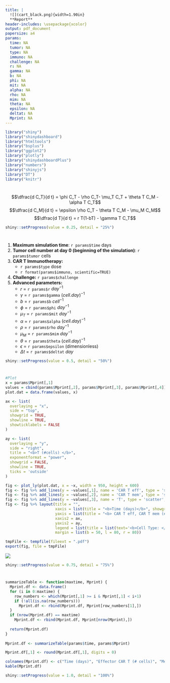 ```yaml
---
title: |
  ![](cart_black.png){width=1.90in}  
  **Report**
header-includes: \usepackage{xcolor}
output: pdf_document
papersize: a4
params:
  time: NA
  tumor: NA
  type: NA
  immuno: NA
  challenge: NA
  r: NA
  gamma: NA
  b: NA
  phi: NA
  mit: NA
  alpha: NA
  rho: NA
  mim: NA
  theta: NA
  epsilon: NA
  deltat: NA
  Mprint: NA
---
```


```r
library("shiny")
library("shinydashboard")
library("htmltools")
library("bsplus")
library("ggplot2")
library("plotly")
library("shinydashboardPlus")
library("numbers")
library("shinyjs")
library("DT")
library("knitr")
```

# **\textcolor{blue}{Simulated mathematical model}**

$$\dfrac{d C_T}{d t} = \phi C_T - \rho C_T- \mu_T C_T + \theta T C_M - \alpha T C_T$$
$$\dfrac{d C_M}{d t} = \epsilon \rho  C_T - \theta T C_M - \mu_M C_M$$
$$\dfrac{d T}{d t} = r T(1-bT)  - \gamma T C_T$$

```r
shiny::setProgress(value = 0.25, detail = "25%")
```

# **\textcolor{blue}{Setup parameters}**

1. **Maximum simulation time**: `r params$time` days
2. **Tumor cell number at day 0 (beginning of the simulation)**: `r params$tumor` cells
3. **CAR T Immunotherapy:**
    * `r params$type` dose
    * `r format(params$immuno, scientific=TRUE)`
4. **Challenge:** `r params$challenge`
5. **Advanced parameters:**
    * $r$ = `r params$r` $day^{-1}$
    * $\gamma$ = `r params$gamma` $(cell.day)^{-1}$
    * $b$ = `r params$b` $cell^{-1}$
    * $\phi$ = `r params$phi` $day^{-1}$
    * $\mu_T$ = `r params$mit` $day^{-1}$
    * $\alpha$ = `r params$alpha` $(cell.day)^{-1}$
    * $\rho$ = `r params$rho` $day^{-1}$
    * $\mu_M$ = `r params$mim` $day^{-1}$
    * $\theta$ = `r params$theta` $(cell.day)^{-1}$
    * $\epsilon$ = `r params$epsilon` (dimensionless)
    * $\Delta t$ = `r params$deltat` $day$
    
```r
shiny::setProgress(value = 0.5, detail = "50%")
```
  
# **\textcolor{blue}{Graph}**

```r
#Plot
x = params$Mprint[,1]
values = cbind(params$Mprint[,2], params$Mprint[,3], params$Mprint[,4])
plot.dat = data.frame(values, x)

ax <- list(
  overlaying = "x",
  side = "top",
  showgrid = TRUE,
  showline = TRUE,
  showticklabels = FALSE
)

ay <- list(
  overlaying = "y",
  side = "right",
  title = "<b>T (#cells) </b>",
  exponentformat = "power",
  showgrid = FALSE,
  showline = TRUE,
  ticks = 'outside'
)

fig <- plot_ly(plot.dat, x = ~x, width = 950, height = 600)
fig <- fig %>% add_lines(y = ~values[,1], name = 'CAR T eff', type = 'scatter', mode = 'lines', line = list(color = 'forestgreen', width=2))
fig <- fig %>% add_lines(y = ~values[,2], name = 'CAR T mem', type = 'scatter', mode = 'lines', line = list(color = 'blue', width=2))
fig <- fig %>% add_lines(y = ~values[,3], name = 'T', type = 'scatter', mode = 'lines', line = list(color = 'red', width=2), xaxis = 'x2', yaxis = 'y2')
fig <- fig %>% layout(title = "",
                      xaxis = list(title = "<b>Time (days)</b>", showgrid = TRUE, showline = TRUE),
                      yaxis = list(title = "<b> CAR T eff, CAR T mem (#cells) </b>", exponentformat = "power", showgrid = TRUE, showline = TRUE, ticks = 'outside'),
                      xaxis2 = ax,
                      yaxis2 = ay,
                      legend = list(title = list(text='<b>Cell Type: </b>'), orientation = 'h', x = 0.0, y = 1.1),
                      margin = list(b = 50, l = 80, r = 80))

tmpFile <- tempfile(fileext = ".pdf")
export(fig, file = tmpFile)
```

![](`r tmpFile`)

```r
shiny::setProgress(value = 0.75, detail = "75%")
```

# **\textcolor{blue}{Summarized table}**

```r
summarizeTable <- function(maxtime, Mprint) {
  Mprint.df <- data.frame()
  for (i in 0:maxtime) {
    row_numbers <- which(Mprint[,1] >= i & Mprint[,1] < i+1)
    if (!all(is.na(row_numbers)))
      Mprint.df <- rbind(Mprint.df, Mprint[row_numbers[1],])
  }
  if (nrow(Mprint.df) == maxtime)
    Mprint.df <- rbind(Mprint.df, Mprint[nrow(Mprint),])
  
  return(Mprint.df)
}
    
Mprint.df <- summarizeTable(params$time, params$Mprint)

Mprint.df[,1] <- round(Mprint.df[,1], digits = 0)

colnames(Mprint.df) <- c("Time (days)", "Effector CAR T (# cells)", "Memory CAR T (# cells)", "Tumor (# cells)")
kable(Mprint.df)
```

```r
shiny::setProgress(value = 1.0, detail = "100%")
```